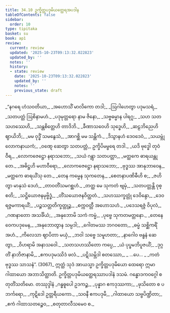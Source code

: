 ```yaml
---
title: 34.10 ဥက္ခိတ္တပဒုမိယတ္ထေရအပဒါန
tableOfContents: false
sidebar:
  order: 10
type: tipitaka
basket: su
book: ap1
review:
  current: review
  updated: '2025-10-23T09:13:32.022823'
  updated_by: ''
  notes: ''
  history:
  - state: review
    date: '2025-10-23T09:13:32.022823'
    updated_by: ''
    notes: ''
    previous_state: draft
---
```



<ReviewStatus review={frontmatter.review} showDetails={true} />

<HypothesisAnnotation frontmatter={frontmatter} />

<DynamicBreadcrumb />

<Division number="129" book="ap1" e="ch" v="20" p="316">

<Paragraph number="3861" type="verses" book="ap1">
_“နဂရေ ဟံသဝတိယာ,_  
_အဟောသိံ မာလိကော တဒါ;_  
_ဩဂါဟေတွာ ပဒုမသရံ,_  
_သတပတ္တံ ဩစိနာမဟံ._  

</Paragraph>

</Division>
<Division number="130" book="ap1" e="ch" v="20" p="316">

<Paragraph number="3862" type="verses" book="ap1">
_ပဒုမုတ္တရော နာမ ဇိနော,_  
_သဗ္ဗဓမ္မာန ပါရဂူ;_  
_သဟ သတသဟဿေဟိ,_  
_သန္တစိတ္တေဟိ တာဒိဘိ._  

</Paragraph>

</Division>
<Division number="131" book="ap1" e="ch" v="20" p="316">

<Paragraph number="3863" type="verses" book="ap1">
_ခီဏာသဝေဟိ သုဒ္ဓေဟိ,_  
_ဆဠဘိညေဟိ ဈာယိဘိ;_  
_မမ ဝုဒ္ဓိံ သမနွေသံ,_  
_အာဂစ္ဆိ မမ သန္တိကံ._  

</Paragraph>

</Division>
<Division number="132" book="ap1" e="ch" v="20" p="316">

<Paragraph number="3864" type="verses" book="ap1">
_ဒိသွာနဟံ ဒေဝဒေဝံ,_  
_သယမ္ဘုံ လောကနာယကံ;_  
_ဝဏ္ဋေ ဆေတွာ သတပတ္တံ,_  
ဥက္ခိပိမမ္ဗရေ တဒါ._  

</Paragraph>

</Division>
<Division number="133" book="ap1" e="ch" v="20" p="316">

<Paragraph number="3865" type="verses" book="ap1">
_ယဒိ ဗုဒ္ဓေါ တုဝံ ဝီရ,_  
_လောကဇေဋ္ဌော နရာသဘော;_  
_သယံ ဂန္တွာ သတပတ္တာ,_  
_မတ္ထကေ ဓာရယန္တု တေ._  

</Paragraph>

</Division>
<Division number="134" book="ap1" e="ch" v="20" p="316">

<Paragraph number="3866" type="verses" book="ap1">
_အဓိဋ္ဌဟိ မဟာဝီရော,_  
_လောကဇေဋ္ဌော နရာသဘော;_  
_ဗုဒ္ဓဿ အာနုဘာဝေန,_  
_မတ္ထကေ ဓာရယိံသု တေ._  

</Paragraph>

</Division>
<Division number="135" book="ap1" e="ch" v="20" p="316">

<Paragraph number="3867" type="verses" book="ap1">
_တေန ကမ္မေန သုကတေန,_  
_စေတနာပဏိဓီဟိ စ;_  
_ဇဟိတွာ မာနုသံ ဒေဟံ,_  
_တာဝတိံသမဂစ္ဆဟံ._  

</Paragraph>

</Division>
<Division number="136" book="ap1" e="ch" v="20" p="317">

<Paragraph number="3868" type="verses" book="ap1">
_တတ္ထ မေ သုကတံ ဗျမှံ,_  
_သတပတ္တန္တိ ဝုစ္စတိ;_  
_သဋ္ဌိယောဇနမုဗ္ဗိဒ္ဓံ,_  
_တိံသယောဇနဝိတ္ထတံ._  

</Paragraph>

</Division>
<Division number="137" book="ap1" e="ch" v="20" p="317">

<Paragraph number="3869" type="verses" book="ap1">
_သဟဿက္ခတ္တုံ ဒေဝိန္ဒော,_  
_ဒေဝရဇ္ဇမကာရယိံ;_  
_ပဉ္စသတ္တတိက္ခတ္တုဉ္စ,_  
_စက္ကဝတ္တီ အဟောသဟံ._  

</Paragraph>

</Division>
<Division number="138" book="ap1" e="ch" v="20" p="317">

<Paragraph number="3870" type="verses" book="ap1">
_ပဒေသရဇ္ဇံ ဝိပုလံ,_  
_ဂဏနာတော အသင်္ခိယံ;_  
_အနုဘောမိ သကံ ကမ္မံ,_  
_ပုဗ္ဗေ သုကတမတ္တနော._  

</Paragraph>

</Division>
<Division number="139" book="ap1" e="ch" v="20" p="317">

<Paragraph number="3871" type="verses" book="ap1">
_တေနေဝေကပဒုမေန,_  
_အနုဘောတွာန သမ္ပဒါ;_  
_ဂေါတမဿ ဘဂဝတော,_  
_ဓမ္မံ သစ္ဆိကရိံ အဟံ._  

</Paragraph>

</Division>
<Division number="140" book="ap1" e="ch" v="20" p="317">

<Paragraph number="3872" type="verses" book="ap1">
_ကိလေသာ ဈာပိတာ မယှံ,_  
_ဘဝါ သဗ္ဗေ သမူဟတာ;_  
_နာဂေါဝ ဗန္ဓနံ ဆေတွာ,_  
_ဝိဟရာမိ အနာသဝေါ._  

</Paragraph>

</Division>
<Division number="141" book="ap1" e="ch" v="20" p="317">

<Paragraph number="3873" type="verses" book="ap1">
_သတသဟဿိတော ကပ္ပေ,_  
_ယံ ပုပ္ဖမဘိပူဇယိံ;_  
_ဒုဂ္ဂတိံ နာဘိဇာနာမိ,_  
_ဧကပဒုမဿိဒံ ဖလံ._  

</Paragraph>

</Division>
<Division number="142" book="ap1" e="ch" v="20" p="317">

<Paragraph number="3874" type="verses" book="ap1">
_ပဋိသမ္ဘိဒါ စတဿော,_  
_ …ပေ… _  
_ကတံ ဗုဒ္ဓဿ သာသနံ”. (3067)_  

</Paragraph>

<Paragraph number="3875" book="ap1">
ဣတ္ထံ သုဒံ အာယသ္မာ ဥက္ခိတ္တပဒုမိယော ထေရော ဣမာ ဂါထာယော အဘာသိတ္ထာတိ.

</Paragraph>
</Division>

<Paragraph number="3876" type="center" book="ap1">
ဥက္ခိတ္တပဒုမိယတ္ထေရဿာပဒါနံ ဒသမံ.



</Paragraph>

<Paragraph number="3877" type="center" book="ap1">
ဂန္ဓောဒကဝဂ္ဂေါ စတုတိံသတိမော.



</Paragraph>

<Paragraph number="3878" type="center" book="ap1">
တဿုဒ္ဒါနံ


</Paragraph>

<Paragraph number="3879" type="verses" book="ap1">
_ဂန္ဓဓူပေါ ဥဒကဉ္စ,_  
_ပုန္နာဂ ဧကဒုဿကာ;_  
_ဖုသိတော စ ပဘင်္ကရော,_  
_ကုဋိဒေါ ဥတ္တရီယကော._  

</Paragraph>

<Paragraph number="3880" type="verses" book="ap1">
_သဝနီ ဧကပဒုမီ,_  
_ဂါထာယော သဗ္ဗပိဏ္ဍိတာ;_  
_ဧကံ ဂါထာသတဉ္စေဝ,_  
_စတုတာလီသမေဝ စ._
</Paragraph>